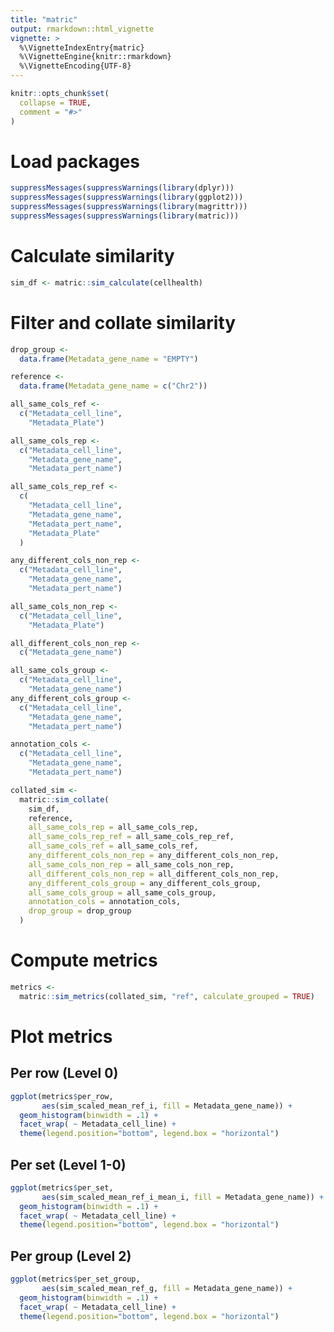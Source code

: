 ```yaml
---
title: "matric"
output: rmarkdown::html_vignette
vignette: >
  %\VignetteIndexEntry{matric}
  %\VignetteEngine{knitr::rmarkdown}
  %\VignetteEncoding{UTF-8}
---
```


```r
knitr::opts_chunk$set(
  collapse = TRUE,
  comment = "#>"
)
```

# Load packages

```r
suppressMessages(suppressWarnings(library(dplyr)))
suppressMessages(suppressWarnings(library(ggplot2)))
suppressMessages(suppressWarnings(library(magrittr)))
suppressMessages(suppressWarnings(library(matric)))
```

# Calculate similarity

```r
sim_df <- matric::sim_calculate(cellhealth)
```

# Filter and collate similarity

```r
drop_group <-
  data.frame(Metadata_gene_name = "EMPTY")

reference <-
  data.frame(Metadata_gene_name = c("Chr2"))

all_same_cols_ref <-
  c("Metadata_cell_line",
    "Metadata_Plate")

all_same_cols_rep <-
  c("Metadata_cell_line",
    "Metadata_gene_name",
    "Metadata_pert_name")

all_same_cols_rep_ref <-
  c(
    "Metadata_cell_line",
    "Metadata_gene_name",
    "Metadata_pert_name",
    "Metadata_Plate"
  )

any_different_cols_non_rep <-
  c("Metadata_cell_line",
    "Metadata_gene_name",
    "Metadata_pert_name")

all_same_cols_non_rep <-
  c("Metadata_cell_line",
    "Metadata_Plate")

all_different_cols_non_rep <-
  c("Metadata_gene_name")

all_same_cols_group <-
  c("Metadata_cell_line",
    "Metadata_gene_name")
any_different_cols_group <-
  c("Metadata_cell_line",
    "Metadata_gene_name",
    "Metadata_pert_name")

annotation_cols <-
  c("Metadata_cell_line",
    "Metadata_gene_name",
    "Metadata_pert_name")
```


```r
collated_sim <-
  matric::sim_collate(
    sim_df,
    reference,
    all_same_cols_rep = all_same_cols_rep,
    all_same_cols_rep_ref = all_same_cols_rep_ref,
    all_same_cols_ref = all_same_cols_ref,
    any_different_cols_non_rep = any_different_cols_non_rep,
    all_same_cols_non_rep = all_same_cols_non_rep,
    all_different_cols_non_rep = all_different_cols_non_rep,
    any_different_cols_group = any_different_cols_group,
    all_same_cols_group = all_same_cols_group,
    annotation_cols = annotation_cols,
    drop_group = drop_group
  )
```

# Compute metrics

```r
metrics <-
  matric::sim_metrics(collated_sim, "ref", calculate_grouped = TRUE)
```

# Plot metrics

## Per row (Level 0)

```r
ggplot(metrics$per_row,
       aes(sim_scaled_mean_ref_i, fill = Metadata_gene_name)) +
  geom_histogram(binwidth = .1) +
  facet_wrap( ~ Metadata_cell_line) +
  theme(legend.position="bottom", legend.box = "horizontal")
```

## Per set (Level 1-0)

```r
ggplot(metrics$per_set,
       aes(sim_scaled_mean_ref_i_mean_i, fill = Metadata_gene_name)) +
  geom_histogram(binwidth = .1) +
  facet_wrap( ~ Metadata_cell_line) +
  theme(legend.position="bottom", legend.box = "horizontal")
```

## Per group (Level 2)

```r
ggplot(metrics$per_set_group,
       aes(sim_scaled_mean_ref_g, fill = Metadata_gene_name)) +
  geom_histogram(binwidth = .1) +
  facet_wrap( ~ Metadata_cell_line) +
  theme(legend.position="bottom", legend.box = "horizontal")
```

